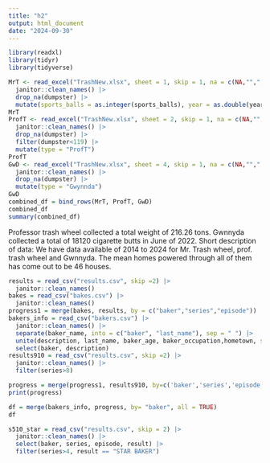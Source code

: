 ```yaml
---
title: "h2"
output: html_document
date: "2024-09-30"
---
```


```r
library(readxl)
library(tidyr)
library(tidyverse)
```

```r
MrT <- read_excel("TrashNew.xlsx", sheet = 1, skip = 1, na = c(NA,"",","), range = cell_cols("A:N")) |>
  janitor::clean_names() |>
  drop_na(dumpster) |>
  mutate(sports_balls = as.integer(sports_balls), year = as.double(year), type = "Mr")
MrT
ProfT <- read_excel("TrashNew.xlsx", sheet = 2, skip = 1, na = c(NA,"",","), range = cell_cols("A:M")) |>
  janitor::clean_names() |>
  drop_na(dumpster) |>
  filter(dumpster<119) |>
  mutate(type = "ProfT")
ProfT
GwD <- read_excel("TrashNew.xlsx", sheet = 4, skip = 1, na = c(NA,"",","), range = cell_cols("A:L")) |>
  janitor::clean_names() |>
  drop_na(dumpster) |>
  mutate(type = "Gwynnda")
GwD
combined_df = bind_rows(MrT, ProfT, GwD)
combined_df
summary(combined_df)

```
Professor trash wheel collected a total weight of 216.26 tons. Gwnnyda collected
a total of 18120 cigarette butts in June of 2022.
Short description of data: We have data available of 2014 to 2024 for Mr. Trash
wheel, prof. trash wheel and Gwnnyda. The mean homes powered through all of them
has come out to be 46 houses.


```r

results = read_csv("results.csv", skip =2) |>
  janitor::clean_names() 
bakes = read_csv("bakes.csv") |>
  janitor::clean_names() 
progress1 = merge(bakes, results, by = c("baker","series","episode"))
bakers_info = read_csv("bakers.csv") |>
  janitor::clean_names() |>
  separate(baker_name, into = c("baker", "last_name"), sep = " ") |>
  unite(description, last_name, baker_age, baker_occupation,hometown, sep=", ") |>
  select(baker, description)
results910 = read_csv("results.csv", skip =2) |>
  janitor::clean_names() |>
  filter(series>8)

progress = merge(progress1, results910, by=c('baker','series','episode','technical','result'), all=TRUE)
print(progress)

df = merge(bakers_info, progress, by= "baker", all = TRUE)
df

s510_star = read_csv("results.csv", skip = 2) |>
  janitor::clean_names() |>
  select(baker, series, episode, result) |>
  filter(series>4, result == "STAR BAKER")

```
